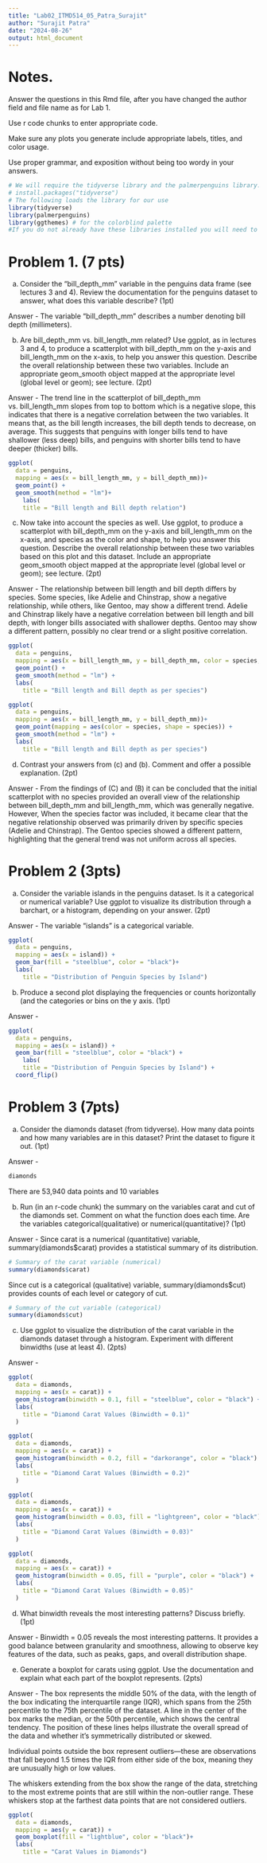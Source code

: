 ```yaml
---
title: "Lab02_ITMD514_05_Patra_Surajit"
author: "Surajit Patra"
date: "2024-08-26"
output: html_document
---
```

# Notes.

Answer the questions in this Rmd file, after you have changed the author field and file name as for Lab 1. 

Use r code chunks to enter appropriate code.

Make sure any plots you generate include appropriate labels, titles, and color usage.

Use proper grammar, and exposition without being too wordy in your answers.


```r
# We will require the tidyverse library and the palmerpenguins library. 
# install.packages("tidyverse")
# The following loads the library for our use
library(tidyverse) 
library(palmerpenguins)
library(ggthemes) # for the colorblind palette
#If you do not already have these libraries installed you will need to use the #install.packages command to do so, or follow RStudio prompts to accomplish the same.
```

# Problem 1. (7 pts)

(a) Consider the "bill_depth_mm" variable in the penguins data frame (see lectures 3 and 4). Review the documentation for the penguins dataset to answer, what does this variable describe? (1pt)

Answer - The variable "bill_depth_mm" describes a number denoting bill depth (millimeters).

(b) Are bill_depth_mm vs. bill_length_mm related? Use ggplot, as in lectures 3 and 4, to produce a scatterplot with bill_depth_mm on the y-axis and bill_length_mm on the x-axis, to help you answer this question. Describe the overall relationship between these two variables. Include an appropriate geom_smooth object mapped at the appropriate level (global level or geom); see lecture. (2pt)

Answer - The trend line in the scatterplot of bill_depth_mm vs. bill_length_mm slopes from top to bottom which is a negative slope, this indicates that there is a negative correlation between the two variables. It means that, as the bill length increases, the bill depth tends to decrease, on average. This suggests that penguins with longer bills tend to have shallower (less deep) bills, and penguins with shorter bills tend to have deeper (thicker) bills.

```r
ggplot(
  data = penguins,
  mapping = aes(x = bill_length_mm, y = bill_depth_mm))+
  geom_point() +
  geom_smooth(method = "lm")+
    labs(
    title = "Bill length and Bill depth relation")
```

(c) Now take into account the species as well. Use ggplot, to produce a scatterplot with bill_depth_mm on the y-axis and bill_length_mm on the x-axis, and species as the color and shape, to help you answer this question. Describe the overall relationship between these two variables based on this plot and this dataset. Include an appropriate geom_smooth object mapped at the appropriate level (global level or geom); see lecture. (2pt)

Answer - The relationship between bill length and bill depth differs by species. Some species, like Adelie and Chinstrap, show a negative relationship, while others, like Gentoo, may show a different trend. Adelie and Chinstrap likely have a negative correlation between bill length and bill depth, with longer bills associated with shallower depths. Gentoo may show a different pattern, possibly no clear trend or a slight positive correlation.
```r
ggplot(
  data = penguins,
  mapping = aes(x = bill_length_mm, y = bill_depth_mm, color = species, shape = species))+
  geom_point() +
  geom_smooth(method = "lm") +
  labs(
    title = "Bill length and Bill depth as per species")

ggplot(
  data = penguins,
  mapping = aes(x = bill_length_mm, y = bill_depth_mm))+
  geom_point(mapping = aes(color = species, shape = species)) +
  geom_smooth(method = "lm") +
  labs(
    title = "Bill length and Bill depth as per species")
```

(d) Contrast your answers from (c) and (b). Comment and offer a possible explanation. (2pt)

Answer - From the findings of (C) and (B) it can be concluded that the initial scatterplot with no species provided an overall view of the relationship between bill_depth_mm and bill_length_mm, which was generally negative. However, When the species factor was included, it became clear that the negative relationship observed was primarily driven by specific species (Adelie and Chinstrap). The Gentoo species showed a different pattern, highlighting that the general trend was not uniform across all species.

# Problem 2 (3pts)

(a) Consider the variable islands in the penguins dataset. Is it a categorical or numerical variable? Use ggplot to visualize its distribution through a barchart, or a histogram, depending on your answer. (2pt)

Answer - The variable "islands" is a categorical variable.
```r
ggplot(
  data = penguins, 
  mapping = aes(x = island)) +
  geom_bar(fill = "steelblue", color = "black")+
  labs(
    title = "Distribution of Penguin Species by Island")
```

(b) Produce a second plot displaying the frequencies or counts horizontally (and the categories or bins on the y axis. (1pt)

Answer -
```r
ggplot(
  data = penguins, 
  mapping = aes(x = island)) +
  geom_bar(fill = "steelblue", color = "black") + 
    labs(
    title = "Distribution of Penguin Species by Island") +
  coord_flip()
```

# Problem 3 (7pts)

(a) Consider the diamonds dataset (from tidyverse). How many data points and how many variables are in this dataset? Print the dataset to figure it out. (1pt)

Answer -
```r
diamonds
```
There are 53,940 data points and 10 variables

(b) Run (in an r-code chunk) the summary on the variables carat and cut of the diamonds set. Comment on what the function does each time. Are the variables categorical(qualitative) or numerical(quantitative)? (1pt)

Answer - Since carat is a numerical (quantitative) variable, summary(diamonds$carat) provides a statistical summary of its distribution.

```r
# Summary of the carat variable (numerical)
summary(diamonds$carat)
```

Since cut is a categorical (qualitative) variable, summary(diamonds$cut) provides counts of each level or category of cut.

```r
# Summary of the cut variable (categorical)
summary(diamonds$cut)
```

(c) Use ggplot to visualize the distribution of the carat variable in the diamonds dataset through a histogram. Experiment with different binwidths (use at least 4).  (2pts)

Answer - 

```r
ggplot(
  data = diamonds, 
  mapping = aes(x = carat)) +
  geom_histogram(binwidth = 0.1, fill = "steelblue", color = "black") +
  labs(
    title = "Diamond Carat Values (Binwidth = 0.1)"
  )

ggplot(
  data = diamonds, 
  mapping = aes(x = carat)) +
  geom_histogram(binwidth = 0.2, fill = "darkorange", color = "black") +
  labs(
    title = "Diamond Carat Values (Binwidth = 0.2)"
  )

ggplot(
  data = diamonds, 
  mapping = aes(x = carat)) +
  geom_histogram(binwidth = 0.03, fill = "lightgreen", color = "black") +
  labs(
    title = "Diamond Carat Values (Binwidth = 0.03)"
  )

ggplot(
  data = diamonds, 
  mapping = aes(x = carat)) +
  geom_histogram(binwidth = 0.05, fill = "purple", color = "black") +
  labs(
    title = "Diamond Carat Values (Binwidth = 0.05)"
  )
```

(d) What binwidth reveals the most interesting patterns? Discuss briefly. (1pt)

Answer - Binwidth = 0.05 reveals the most interesting patterns. It provides a good balance between granularity and smoothness, allowing to observe key features of the data, such as peaks, gaps, and overall distribution shape.

(e) Generate a boxplot for carats using ggplot. Use the documentation and explain what each part of the boxplot represents. (2pts)

Answer - The box represents the middle 50% of the data, with the length of the box indicating the interquartile range (IQR), which spans from the 25th percentile to the 75th percentile of the dataset. A line in the center of the box marks the median, or the 50th percentile, which shows the central tendency. The position of these lines helps illustrate the overall spread of the data and whether it's symmetrically distributed or skewed.

Individual points outside the box represent outliers—these are observations that fall beyond 1.5 times the IQR from either side of the box, meaning they are unusually high or low values.

The whiskers extending from the box show the range of the data, stretching to the most extreme points that are still within the non-outlier range. These whiskers stop at the farthest data points that are not considered outliers.
```r
ggplot(
  data = diamonds, 
  mapping = aes(y = carat)) +
  geom_boxplot(fill = "lightblue", color = "black")+
  labs(
    title = "Carat Values in Diamonds")
```  